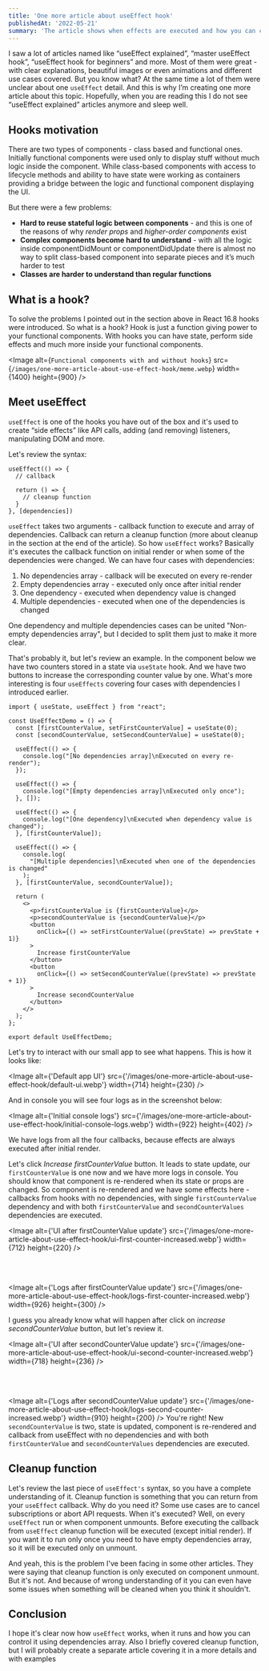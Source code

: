```yaml
---
title: 'One more article about useEffect hook'
publishedAt: '2022-05-21'
summary: 'The article shows when effects are executed and how you can control it'
---
```


I saw a lot of articles named like “useEffect explained”, “master useEffect hook”, “useEffect hook for beginners” and more. Most of them were great - with clear explanations, beautiful images or even animations and different use cases covered. But you know what? At the same time a lot of them were unclear about one `useEffect` detail. And this is why I’m creating one more article about this topic. Hopefully, when you are reading this I do not see  “useEffect explained” articles anymore and sleep well.

## Hooks motivation

There are two types of components - class based and functional ones. Initially functional components were used only to display stuff without much logic inside the component. While class-based components with access to lifecycle methods and ability to have state were working as containers providing a bridge between the logic and functional component displaying the UI.

But there were a few problems:

- **Hard to reuse stateful logic between components** - and this is one of the reasons of why *render props* and *higher-order components* exist
- **Complex components become hard to understand** - with all the logic inside componentDidMount or componentDidUpdate there is almost no way to split class-based component into separate pieces and it’s much harder to test
- **Classes are harder to understand than regular functions**

## What is a hook?

To solve the problems I pointed out in the section above in React 16.8 hooks were introduced. So what is a hook? Hook is just a function giving power to your functional components. With hooks you can have state, perform side effects and much more inside your functional components.

<Image
    alt={`Functional components with and without hooks`}
    src={`/images/one-more-article-about-use-effect-hook/meme.webp`}
    width={1400}
    height={900}
/>

## Meet useEffect

`useEffect` is one of the hooks you have out of the box and it's used to create “side effects” like API calls, adding (and removing) listeners, manipulating DOM and more.

Let's review the syntax:
```tsx
useEffect(() => {
  // callback

  return () => {
    // cleanup function
  }
}, [dependencies])
```
`useEffect` takes two arguments - callback function to execute and array of dependencies. Callback can return a cleanup function (more about cleanup in the section at the end of the article). So how `useEffect` works? Basically it's executes the callback function on initial render or when some of the dependencies were changed. We can have four cases with dependencies:

1. No dependencies array - callback will be executed on every re-render
2. Empty dependencies array - executed only once after initial render
3. One dependency - executed when dependency value is changed
4. Multiple dependencies - executed when one of the dependencies is changed

One dependency and multiple dependencies cases can be united "Non-empty dependencies array", but I decided to split them just to make it more clear.

That's probably it, but let's review an example. In the component below we have two counters stored in a state via `useState` hook. And we have two buttons to increase the corresponding counter value by one. What's more interesting is four `useEffects` covering four cases with dependencies I introduced earlier.

```tsx
import { useState, useEffect } from "react";

const UseEffectDemo = () => {
  const [firstCounterValue, setFirstCounterValue] = useState(0);
  const [secondCounterValue, setSecondCounterValue] = useState(0);

  useEffect(() => {
    console.log("[No dependencies array]\nExecuted on every re-render");
  });

  useEffect(() => {
    console.log("[Empty dependencies array]\nExecuted only once");
  }, []);

  useEffect(() => {
    console.log("[One dependency]\nExecuted when dependency value is changed");
  }, [firstCounterValue]);

  useEffect(() => {
    console.log(
      "[Multiple dependencies]\nExecuted when one of the dependencies is changed"
    );
  }, [firstCounterValue, secondCounterValue]);

  return (
    <>
      <p>firstCounterValue is {firstCounterValue}</p>
      <p>secondCounterValue is {secondCounterValue}</p>
      <button
        onClick={() => setFirstCounterValue((prevState) => prevState + 1)}
      >
        Increase firstCounterValue
      </button>
      <button
        onClick={() => setSecondCounterValue((prevState) => prevState + 1)}
      >
        Increase secondCounterValue
      </button>
    </>
  );
};

export default UseEffectDemo;
```

Let's try to interact with our small app to see what happens. This is how it looks like:

<Image
    alt={'Default app UI'}
    src={'/images/one-more-article-about-use-effect-hook/default-ui.webp'}
    width={714}
    height={230}
/>

And in console you will see four logs as in the screenshot below:

<Image
    alt={'Initial console logs'}
    src={'/images/one-more-article-about-use-effect-hook/initial-console-logs.webp'}
    width={922}
    height={402}
/>

We have logs from all the four callbacks, because effects are always executed after initial render.

Let's click *Increase firstCounterValue* button. It leads to state update, our `firstCounterValue` is one now and we have more logs in console. You should know that component is re-rendered when its state or props are changed. So component is re-rendered and we have some effects here - callbacks from hooks with no dependencies, with single `firstCounterValue` dependency and with both `firstCounterValue` and `secondCounterValues` dependencies are executed.

<Image
    alt={'UI after firstCounterValue update'}
    src={'/images/one-more-article-about-use-effect-hook/ui-first-counter-increased.webp'}
    width={712}
    height={220}
/>

<br/><br/>

<Image
    alt={'Logs after firstCounterValue update'}
    src={'/images/one-more-article-about-use-effect-hook/logs-first-counter-increased.webp'}
    width={926}
    height={300}
/>

I guess you already know what will happen after click on *increase secondCounterValue* button, but let's review it.

<Image
    alt={'UI after secondCounterValue update'}
    src={'/images/one-more-article-about-use-effect-hook/ui-second-counter-increased.webp'}
    width={718}
    height={236}
/>

<br/><br/>

<Image
    alt={'Logs after secondCounterValue update'}
    src={'/images/one-more-article-about-use-effect-hook/logs-second-counter-increased.webp'}
    width={910}
    height={200}
/>
You're right! New `secondCounterValue` is two, state is updated, component is re-rendered and callback from useEffect with no dependencies and with both `firstCounterValue` and `secondCounterValues` dependencies are executed.

## Cleanup function

Let's review the last piece of `useEffect's` syntax, so you have a complete understanding of it. Cleanup function is something that you can return from your `useEffect` callback. Why do you need it? Some use cases are to cancel subscriptions or abort API requests. When it's executed? Well, on every `useEffect` run or when component unmounts. Before executing the callback from `useEffect` cleanup function will be executed (except initial render). If you want it to run only once you need to have empty dependencies array, so it will be executed only on unmount.

And yeah, this is the problem I've been facing in some other articles. They were saying that cleanup function is only executed on component unmount. But it's not. And because of wrong understanding of it you can even have some issues when something will be cleaned when you think it shouldn't.

## Conclusion

I hope it's clear now how `useEffect` works, when it runs and how you can control it using dependencies array. Also I briefly covered cleanup function, but I will probably create a separate article covering it in a more details and with examples